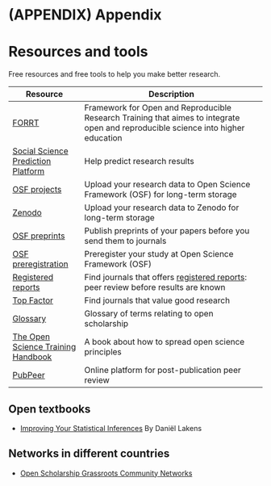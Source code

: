 # (APPENDIX) Appendix {-}

# Resources and tools {- #resources}

Free resources and free tools to help you make better research.

Resource | Description
----------- | ----------------------------
[FORRT](https://forrt.org/) | Framework for Open and Reproducible Research Training that aimes to integrate open and reproducible science into higher education
[Social Science Prediction Platform](https://socialscienceprediction.org) | Help predict research results
[OSF projects](https://osf.io/) | Upload your research data to Open Science Framework (OSF) for long-term storage
[Zenodo](https://zenodo.org/) | Upload your research data to Zenodo for long-term storage
[OSF preprints](https://osf.io/preprints) | Publish preprints of your papers before you send them to journals
[OSF preregistration](https://osf.io/prereg) | Preregister your study at Open Science Framework (OSF)
[Registered reports](https://www.cos.io/initiatives/registered-reports) | Find journals that offers [registered reports](#registered-report): peer review before results are known
[Top Factor](https://www.topfactor.org/) | Find journals that value good research
[Glossary](https://forrt.org/glossary/) | Glossary of terms relating to open scholarship
[The Open Science Training Handbook](https://open-science-training-handbook.gitbook.io/book/) | A book about how to spread open science principles
[PubPeer](https://pubpeer.com/) | Online platform for post-publication peer review

## Open textbooks

- [Improving Your Statistical Inferences](https://lakens.github.io/statistical_inferences/) By Daniël Lakens 

## Networks in different countries

- [Open Scholarship Grassroots Community Networks](https://docs.google.com/spreadsheets/d/1LNF5_bOkRV-RLIF4HYmu-gOemIa4IdfXEer89fM-Vy8/edit#gid=0)
